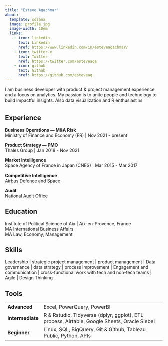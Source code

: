 ```yaml
---
title: "Esteve Aqachmar"
about: 
  template: solana
  image: profile.jpg
  image-width: 10em
  links:
    - icon: linkedin
      text: Linkedin
      href: https://www.linkedin.com/in/esteveaqachmar/
    - icon: twitter-x
      text: Twitter
      href: https://twitter.com/esteveaqa
    - icon: github
      text: Github
      href: https://github.com/esteveaq
---
```


I am business developer with product & project management experience and a focus on analytics. My passion is to unite people and technology to build impactful insights. Also data visualization and R enthusiast 📊

## Experience

**Business Operations — M&A Risk** \
Ministry of Finance and Economy (FR) | Nov 2021 - present

**Product Strategy — PMO** \
Thales Group | Jan 2018 - Nov 2021

**Market Intelligence** \
Space Agency of France in Japan (CNES) | Mar 2015 - Mar 2017

**Competitive Intelligence** \
Airbus Defence and Space

**Audit** \
National Audit Office

## Education

Institute of Political Science of Aix \| Aix-en-Provence, France\
MA International Business Affairs\
MA Law, Economy, Management\

## Skills

Leadership \| strategic project management \| product management \| Data governance \| data strategy \| process improvement \| Engagement and communication \| cross-functional work with tech and non-tech teams \| Agile \| Design Thinking
 
## Tools

|                  |                                                                                             |
|----------------|--------------------------------------------------------|
| **Advanced**     | Excel, PowerQuery, PowerBI                                                                  |
| **Intermediate** | R & Rstudio, Tidyverse (dplyr, ggplot), ETL process, Airtable, Google Sheets, Oracle Siebel |
| **Beginner**     | Linux, SQL, BigQuery, Git & Github, Tableau Public, Python, APIs                            |
